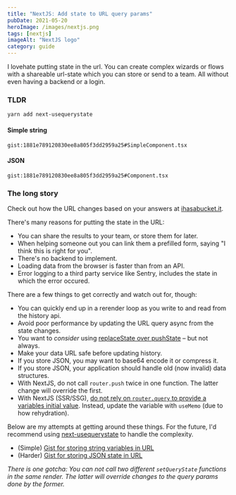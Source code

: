 ```yaml
---
title: "NextJS: Add state to URL query params"
pubDate: 2021-05-20
heroImage: /images/nextjs.png
tags: [nextjs]
imageAlt: "NextJS logo"
category: guide
---
```


I lovehate putting state in the url. You can create complex wizards or flows with a shareable url-state
which you can store or send to a team. All without even having a backend or a login.

### TLDR

`yarn add next-usequerystate`

#### Simple string

`gist:1881e789120830ee8a805f3dd2959a25#SimpleComponent.tsx`

#### JSON

`gist:1881e789120830ee8a805f3dd2959a25#Component.tsx`

### The long story

Check out how the URL changes based on your answers at [ihasabucket.it](https://ihasabucket.it/).

There's many reasons for putting the state in the URL:

- You can share the results to your team, or store them for later.
- When helping someone out you can link them a prefilled form, saying "I think this is right for you".
- There's no backend to implement.
- Loading data from the browser is faster than from an API.
- Error logging to a third party service like Sentry, includes the state in which the error occured.

There are a few things to get correctly and watch out for, though:

- You can quickly end up in a rerender loop as you write to and read from the history api.
- Avoid poor performance by updating the URL query async from the state changes.
- You want to _consider_ using [replaceState over pushState](https://developer.mozilla.org/en-US/docs/Web/API/History_API) – but not always.
- Make your data URL safe before updating history.
- If you store JSON, you may want to base64 encode it or compress it.
- If you store JSON, your application should handle old (now invalid) data structures.
- With NextJS, do not call `router.push` twice in one function. The latter change will override the first.
- With NextJS (SSR/SSG), [do not rely on `router.query` to provide a variables initial value](https://github.com/vercel/next.js/discussions/11484). Instead, update the variable with `useMemo` (due to how rehydration).

Below are my attempts at getting around these things. For the future, I'd recommend using
[next-usequerystate](https://www.npmjs.com/package/next-usequerystate) to handle the complexity.

- (Simple) [Gist for storing string variables in URL](https://gist.github.com/tomfa/9bf850bbaeb421c77d2b1bd2a158ae10)
- (Harder) [Gist for storing JSON state in URL](https://gist.github.com/tomfa/fcb8838881080788e139cb2fc2364fcd)

_There is one gotcha: You can not call two different `setQueryState` functions in the same render.
The latter will override changes to the query params done by the former._
